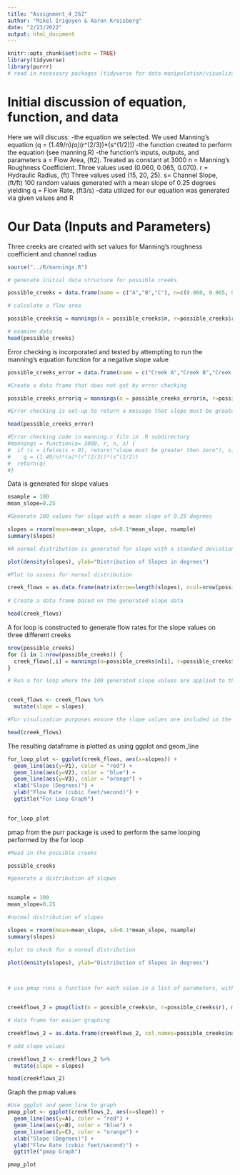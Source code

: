 ```yaml
---
title: "Assignment_4_262"
author: "Mikel Irigoyen & Aaron Kreisberg"
date: "2/23/2022"
output: html_document
---
```


```r
knitr::opts_chunk$set(echo = TRUE)
library(tidyverse)
library(purrr)
# read in necessary packages (tidyverse for data manipulation/visualization and purrr for looping with pmap)
```

# Initial discussion of equation, function, and data

Here we will discuss: 
-the equation we selected. We used Manning's equation (q = (1.49/n)*(a)*(r^(2/3))*(s^(1/2)))
-the function created to perform the equation (see manning.R)
-the function's inputs, outputs, and parameters
    a = Flow Area, (ft2). Treated as constant at 3000
    n = Manning's Roughness Coefficient. Three values used (0.060, 0.065, 0.070).
    r = Hydraulic Radius, (ft) Three values used (15, 20, 25).
    s= Channel Slope, (ft/ft) 100 random values generated with a mean slope of 0.25 degrees
yielding q = Flow Rate, (ft3/s)
-data utilized for our equation
    was generated via given values and R 

# Our Data (Inputs and Parameters)

Three creeks are created with set values for Manning's roughness coefficient and channel radius

```r

source("../R/mannings.R")

# generate initial data structure for possible creeks

possible_creeks = data.frame(name = c("A","B","C"), n=c(0.060, 0.065, 0.070), r=c(15, 20, 25), s=.25)

# calculate a flow area 

possible_creeks$q = mannings(n = possible_creeks$n, r=possible_creeks$r, s=possible_creeks$s)

# examine data
head(possible_creeks)
```

Error checking is incorporated and tested by attempting to run the manning's equation function for a negative slope value

```r
possible_creeks_error = data.frame(name = c("Creek A","Creek B","Creek C"), n=c(0.040, 0.065, 0.075), r=25, s=-.25)

#Create a data frame that does not get by error checking

possible_creeks_error$q = mannings(n = possible_creeks_error$n, r=possible_creeks_error$r, s=possible_creeks_error$s)

#Error checking is set-up to return a message that slope must be greater then zero

head(possible_creeks_error)

#Error checking code in manning.r file in .R subdirectory
#mannings = function(a= 3000, r, n, s) {
#  if (s = ifelse(s < 0), return("slope must be greater then zero"), s)
#    q = (1.49/n)*(a)*(r^(2/3))*(s^(1/2))
#  return(q)
#}

```


Data is generated for slope values

```r
nsample = 100
mean_slope=0.25

#Generate 100 values for slope with a mean slope of 0.25 degrees

slopes = rnorm(mean=mean_slope, sd=0.1*mean_slope, nsample)
summary(slopes)

#A normal distribution is generated for slope with a standard deviation of 0.1

plot(density(slopes), ylab="Distribution of Slopes in degrees")

#Plot to assess for normal distribution

creek_flows = as.data.frame(matrix(nrow=length(slopes), ncol=nrow(possible_creeks))) 
  
# Create a data frame based on the generated slope data

head(creek_flows)


```

A for loop is constructed to generate flow rates for the slope values on three different creeks 

```r
nrow(possible_creeks)
for (i in 1:nrow(possible_creeks)) {
  creek_flows[,i] = mannings(n=possible_creeks$n[i], r=possible_creeks$r[i], s=slopes)
}

# Run a for loop where the 100 generated slope values are applied to the three creeks


creek_flows <- creek_flows %>% 
  mutate(slope = slopes)

#For visulization purposes ensure the slope values are included in the dataframe

head(creek_flows)

```


The resulting dataframe is plotted as using ggplot and geom_line

```r
for_loop_plot <- ggplot(creek_flows, aes(x=slopes)) +
  geom_line(aes(y=V1), color = "red") +
  geom_line(aes(y=V2), color = "blue") +
  geom_line(aes(y=V3), color = "orange") +
  xlab("Slope (Degrees)") +
  ylab("Flow Rate (cubic feet/second)") +
  ggtitle("For Loop Graph")
  

for_loop_plot

```


pmap from the purr package is used to perform the same looping performed by the for loop

```r

#Read in the possible creeks

possible_creeks

#generate a distribution of slopws


nsample = 100
mean_slope=0.25

#normal distribution of slopes

slopes = rnorm(mean=mean_slope, sd=0.1*mean_slope, nsample)
summary(slopes)

#plot to check for a normal distribution 

plot(density(slopes), ylab="Distribution of Slopes in degrees")


 
# use pmap runs a function for each value in a list of parameters, with other parameters set for each iteration


creekflows_2 = pmap(list(n = possible_creeks$n, r=possible_creeks$r), mannings, s=slopes)

# data frame for easier graphing

creekflows_2 = as.data.frame(creekflows_2, col.names=possible_creeks$name)

# add slope values 

creekflows_2 <- creekflows_2 %>% 
  mutate(slope = slopes)

head(creekflows_2)

```

Graph the pmap values

```r
#Use ggplot and geom_line to graph
pmap_plot <- ggplot(creekflows_2, aes(x=slope)) +
  geom_line(aes(y=A), color = "red") +
  geom_line(aes(y=B), color = "blue") +
  geom_line(aes(y=C), color = "orange") +
  xlab("Slope (Degrees)") +
  ylab("Flow Rate (cubic feet/second)") +
  ggtitle("pmap Graph")

pmap_plot
```



